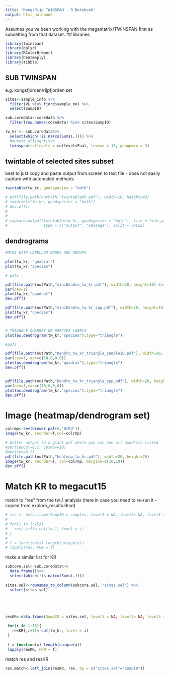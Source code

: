 ```yaml
---
title: "KongsRijp TWINSPAN - R Notebook"
output: html_notebook
---
```


Assumes you've been working with the megamatrix/TWINSPAN first as subsetting from that dataset.
## libraries
```r
library(twinspan)
library(dplyr)
library(RColorBrewer)
library(heatmaply)
library(tibble)

```


## SUB TWINSPAN
e.g. kongsfjorden/rijpfjorden set
```r
sites<-sample_info %>%
  filter(VL %in% fjord$sample_no) %>%
  select(SampID)

sub.coredata<-coredata %>%
  filter(row.names(coredata) %in% sites$SampID)

tw_kr <- sub.coredata%>%
  select(which(!is.na(colSums(.)))) %>%
  #mutate_all(sqrt)%>%
  twinspan(cutlevels = cutlevelsPaal, levmax = 15, groupmin = 3)
```


## twintable of selected sites subset
best to just copy and paste output from screen to text file - does not easily capture with automated methods
```r

twintable(tw_kr, goodspecies = "both")

# pdf(file.path(outPath,"twintableKR.pdf"), width=10, height=40)
# twintable(tw_kr, goodspecies = "both")
# dev.off()
# 
# 
# capture.output(twintable(tw_kr, goodspecies = "both"), file = file.path(outPath,"twintableKR.pdf"), append = FALSE,
#                type = c("output", "message"), split = FALSE)
```

## dendrograms
```r
#MINI WITH LABELLED NODES AND GROUPS

plot(tw_kr, "quadrat")
plot(tw_kr,"species")

# pdfs

pdf(file.path(outPath,"miniDendro_tw_kr.pdf"), width=20, height=10) #adjust width as necessary
par(cex=1)
plot(tw_kr,"quadrat")
dev.off()

pdf(file.path(outPath,"miniDendro_tw_kr_spp.pdf"), width=20, height=10)
plot(tw_kr,"species")
dev.off()


# TRIANGLE QUADRAT OR SPECIES LABELS
plot(as.dendrogram(tw_kr,"species"),type="triangle")

#pdfs

pdf(file.path(outPath,"Dendro_tw_kr_triangle_sampleID.pdf"), width=20, height=10)
par(cex=1, mar=c(10,0,0,0))
plot(as.dendrogram(tw_kr,"quadrat"),type="triangle")
dev.off()


pdf(file.path(outPath,"Dendro_tw_kr_triangle_spp.pdf"), width=20, height=15)
par(cex=1,mar=c(10,0,0,0))
plot(as.dendrogram(tw_kr,"species"),type="triangle")
dev.off()

```
# Image (heatmap/dendrogram set)

```r
colrmp<-rev(brewer.pal(6,"OrRd"))
image(tw_kr, reorder=T,col=colrmp)

# better output to a giant pdf where you can see all quadrats listed
#par(cexCol=0.2, cexRow=10)
#par(cex=0.2)
pdf(file.path(outPath,"heatmap_tw_kr.pdf"), width=20, height=20)
image(tw_kr, reorder=T, col=colrmp, margins=c(10,10))
dev.off()
```
# Match KR to megacut15

match to "res" from the tw_1 analysis (here in case you need to re-run it - copied from explore_results.Rmd)
```r
# res <- data.frame(SampID = samples, level1 = NA, level2= NA, level3 = NA, level4 = NA, level5 = NA, level6 = NA, level7 = NA, level8= NA, level9 = NA, level10 = NA, level11 = NA, level12 = NA, level13 = NA, level14= NA, level15 = NA)
# 
# for(i in 1:15){
#   res[,i+1]<-cut(tw_1, level = i)
# }
# 
# f = function(x) length(unique(x))
# lapply(res, FUN = f)
```

make a similar list for KR
```r

subcore.sel<-sub.coredata%>%
  data.frame()%>%
  select(which(!is.na(colSums(.))))
  
sites.sel<-rownames_to_column(subcore.sel, "sites.sel") %>%
  select(sites.sel)





resKR<-data.frame(SampID = sites.sel, level1 = NA, level2= NA, level3 = NA, level4 = NA, level5 = NA, level6 = NA, level7 = NA, level8= NA, level9 = NA, level10 = NA, level11 = NA, level12 = NA, level13 = NA, level14= NA, level15 = NA)
 
 for(i in 1:15){
   resKR[,i+1]<-cut(tw_kr, level = i)
 }
 
 f = function(x) length(unique(x))
 lapply(resKR, FUN = f)
```

match res and resKR
```r
res.match<-left_join(resKR, res, by = c("sites.sel"="SampID"))
```

